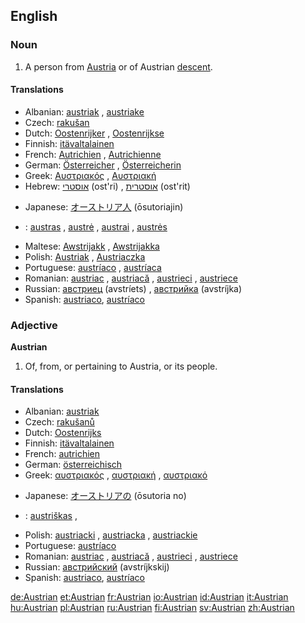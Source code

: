 ==English==

===Noun===
{{en-noun}}

# A person from [[Austria]] or of Austrian [[descent]].

====Translations====
{{trans-top|Austrian person}}
*Albanian: [[austriak]] {{m}}, [[austriake]] {{f}}
*Czech: [[rakušan]]
*Dutch: [[Oostenrijker]] {{m}}, [[Oostenrijkse]] {{f}}
*Finnish: [[itävaltalainen]]
*French: [[Autrichien]] {{m}}, [[Autrichienne]] {{f}}
*German: [[Österreicher]] {{m}}, [[Österreicherin]] {{f}}
*Greek: [[Αυστριακός]] {{m}}, [[Αυστριακή]] {{f}}
*Hebrew: [[אוסטרי]] (ost'ri) {{m}}, [[אוסטרית]] (ost'rit) {{f}}
{{trans-mid}}
*Japanese: [[オーストリア人]] (ōsutoriajin)
*{{lt}}: [[austras]] {{m}}, [[austrė]] {{f}}, [[austrai]] {{m|p}}, [[austrės]] {{f|p}}
*Maltese: [[Awstrijakk]] {{m}}, [[Awstrijakka]] {{f}}
*Polish: [[Austriak]] {{m}}, [[Austriaczka]] {{f}}
*Portuguese: [[austríaco]] {{m}}, [[austríaca]] {{f}}
*Romanian: [[austriac]] {{m}}, [[austriacă]] {{f}}, [[austrieci]] {{p}}, [[austriece]] {{f|p}}
*Russian: [[австриец]] (avstríets) {{m}}, [[австрийка]] (avstríjka) {{f}}
*Spanish: [[austriaco]], [[austríaco]]
{{trans-bottom}}

===Adjective===
'''Austrian'''

# Of, from, or pertaining to Austria, or its people.

====Translations====
{{trans-top|related to Austria}}
*Albanian: [[austriak]]
*Czech: [[rakušanů]]
*Dutch: [[Oostenrijks]]
*Finnish: [[itävaltalainen]]
*French: [[autrichien]]
*German: [[österreichisch]]
*Greek: [[αυστριακός]] {{m}}, [[αυστριακή]] {{f}}, [[αυστριακό]] {{n}}
{{trans-mid}}
*Japanese: [[オーストリアの]] (ōsutoria no)
*{{lt}}: [[austriškas]] {{m}}, {{austriška}} {{f}}
*Polish: [[austriacki]] {{m}}, [[austriacka]] {{f}}, [[austriackie]] {{n}}
*Portuguese: [[austríaco]]
*Romanian: [[austriac]] {{m}}, [[austriacă]] {{f}}, [[austrieci]] {{m|p}}, [[austriece]] {{f|p}}
*Russian: [[австрийский]] (avstríjkskij)
*Spanish: [[austriaco]], [[austríaco]]
{{trans-bottom}}

[[de:Austrian]]
[[et:Austrian]]
[[fr:Austrian]]
[[io:Austrian]]
[[id:Austrian]]
[[it:Austrian]]
[[hu:Austrian]]
[[pl:Austrian]]
[[ru:Austrian]]
[[fi:Austrian]]
[[sv:Austrian]]
[[zh:Austrian]]